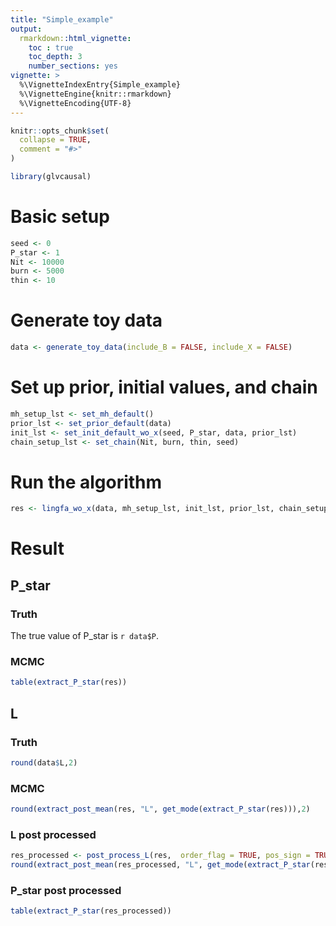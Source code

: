```yaml
---
title: "Simple_example"
output:
  rmarkdown::html_vignette:
    toc : true
    toc_depth: 3
    number_sections: yes
vignette: >
  %\VignetteIndexEntry{Simple_example}
  %\VignetteEngine{knitr::rmarkdown}
  %\VignetteEncoding{UTF-8}
---
```


```r
knitr::opts_chunk$set(
  collapse = TRUE,
  comment = "#>"
)
```

```r
library(glvcausal)
```

# Basic setup
```r
seed <- 0
P_star <- 1
Nit <- 10000
burn <- 5000
thin <- 10
```

# Generate toy data
```r
data <- generate_toy_data(include_B = FALSE, include_X = FALSE)
```


# Set up prior, initial values, and chain 
```r
mh_setup_lst <- set_mh_default()
prior_lst <- set_prior_default(data)
init_lst <- set_init_default_wo_x(seed, P_star, data, prior_lst)
chain_setup_lst <- set_chain(Nit, burn, thin, seed)
```

# Run the algorithm
```r
res <- lingfa_wo_x(data, mh_setup_lst, init_lst, prior_lst, chain_setup_lst, FALSE)
```

# Result

## P_star

### Truth
The true value of P_star is `r data$P`.

### MCMC
```r
table(extract_P_star(res))
```


## L

### Truth
```r
round(data$L,2)
```

### MCMC
```r
round(extract_post_mean(res, "L", get_mode(extract_P_star(res))),2)
```

### L post processed
```r
res_processed <- post_process_L(res,  order_flag = TRUE, pos_sign = TRUE, cutoff = 0.1)
round(extract_post_mean(res_processed, "L", get_mode(extract_P_star(res))),2)
```

### P_star post processed
```r
table(extract_P_star(res_processed))
```


